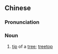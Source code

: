 ==Chinese==
{{zh-forms|s=树梢}}

===Pronunciation===
{{zh-pron
|m=shùshāo
|c=syu6 saau1
|cat=n
}}

===Noun===
{{zh-noun}}

# [[tip]] of a [[tree]]; [[treetop]]